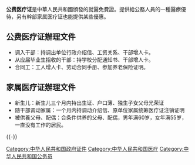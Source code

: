 {{multiple issues|
{{expand|time=2013-07-18T08:04:47+00:00}}
{{expert|time=2013-07-18T08:04:47+00:00}}
{{unreferenced|time=2013-07-18T08:04:47+00:00}}
}}
'''公费医疗证'''是中華人民共和國頒發的就醫免費證。提供給公務人員的一種醫療優待，另有幹部家属医疗证也能提供某些優惠。

==公费医疗证辦理文件==
*调入干部：持调出单位行政介绍信、工资关系、干部增人卡。
*从应届毕业生招收的干部：持学校分配通知书、干部增人卡。
*合同工：工人增人卡、劳动合同手册、参加养老保险证明。 
==家属医疗证辦理文件==
*新生儿：新生儿三个月内持出生证、户口薄、独生子女父母光荣证
*随干部调动家属：一个月内持调动介绍信、原单位家属统筹医疗证注销证明
*被供養父母、配偶：合条件供养的父母、配偶，男年满60岁，女年满55岁，一直没有工作的居民。

{{-}}
{{中华人民共和国内地婚姻家庭相关证件}}
{{PRChina-stub}}
[[Category:中华人民共和国政府证件|Category:中华人民共和国政府证件]]
[[Category:中华人民共和国医疗|Category:中华人民共和国医疗]]
[[Category:中华人民共和国公务员|Category:中华人民共和国公务员]]
